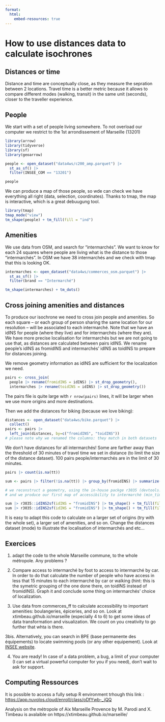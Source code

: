 ```yaml
---
format: 
  html: 
    embed-resources: true
---
```


# How to use distances data to calculate isochrones

## Distances or time 

Distance and time are conceptually close, as they measure the sepration between 2 locations.
Travel time is a better metric because it allows to compare different modes (walking, transit) in the same unit (seconds), closer to the traveller experience.

##  People

We start with a set of people living somewhere. 
To not overload our computer we restrict to the 1st arrondissement of Marseille (13201)

```r
library(arrow)
library(tidyverse)
library(sf)
library(geoarrow)

people <- open_dataset("data4ws/c200_amp.parquet") |> 
  st_as_sf() |> 
  filter(INSEE_COM == "13201")

people
```

We can produce a map of those people, so wde can check we have everything all right (data, selection, coordinates). Thanks to tmap, the map is interactive, which is a great debuugung tool.

```r
library(tmap)
tmap_mode("view")
tm_shape(people) + tm_fill(fill = "ind")
```

## Amenities

We use data from OSM, and search for "intermarchés". We want to know for each 24 squares where people are living what is the distance to those "intermarchés". In OSM we have 38 intermarchés and we check with tmap that this is looking OK.

```r

intermarches <- open_dataset("data4ws/commerces_osm.parquet") |> 
  st_as_sf() |> 
  filter(brand == "Intermarché")

tm_shape(intermarches) + tm_dots()

```

## Cross joining amenities and distances

To produce our isochrone we need to cross join people and amenities. So each square -- or each group of person sharing the same location for our resolution -- will be associated to each intermarché. Note that we have an idINS for people (where they live) and for intermarchés (where they are). We have more precise localisation for intermarchés but we are not going to use that, as distances are calculated between pairs idINS. We rename people's idINS as fromidINS and intermarchés' idINS as toidINS to prepare for distances joining.

We remove geometry information as idINS are sufficient for the localization we need.

```r

pairs <- cross_join(
  people |> rename(fromidINS = idINS) |> st_drop_geometry(),
  intermarches |> rename(toidINS = idINS) |> st_drop_geometry())

```

The pairs file is quite large with `r nrow(pairs)` lines, it will be larger when we use more origins and more destinations.

Then we add the distances for biking (because we love biking):

```r

distances <- open_dataset("data4ws/bike.parquet") |> 
  collect()
pairs <- pairs |> 
  left_join(distances, by=c("fromidINS", "toidINS")) 
# please note why we renamed the columns: they match in both datasets
```

We don't have distances for all intermarchés! Some are farther away than the threshold of 30 minutes of travel time we set in distance (to limit the size of the distance dataset). 100 pairs people/intermarchés are in the limit of 30 minutes. 

```r
pairs |> count(is.na(tt))

sum <- pairs |> filter(!is.na(tt)) |> group_by(fromidINS) |> summarize(n =n(), min_time = min(tt)/60) |> arrange(min_time)

# we reconstruct a geometry, using the in-house packge r3035 (devtools::install_github("xtimbeau/r3035"))
# and we produce our first map of accessibility to intermarché (min_time, number of intermarchés, and so on)

sum |> r3035::idINS2sf(idINS = "fromidINS") |> tm_shape() + tm_fill(fill = "min_time")
sum |> r3035::idINS2sf(idINS = "fromidINS") |> tm_shape() + tm_fill(fill = "n")

```

It is easy to adapt this code to calculate on a larger set of origins (try with the whole set), a larger set of amenities, and so on. Change the distances dataset (mode) to illustrate the localisation of intermarchés and etc...

## Exercices

1.  adapt the code to the whole Marseille commune, to the whole métropole. Any problems ?

2.  Compare access to intermarché by foot to access to intermarché by car. In order to do that calculate the number of people who have access in less that 15 minutes to each intermarché by car or walking (hint: this is the symetric grouping of the one done there, on toidINS instead of fromidINS). Graph it and conclude some thing on intermarchés' choice of localization.

3.  Use data from commerces_ff to calculate accessibility to important amenities: boulangeries, épiceries, and so on. Look at xtimbeau.github.io/marseille (especially 4 to 6) to get some ideas of data transformation and visualization. We count on you creativity to go further that whta is there.

3bis. Alternatively, you can search in BPE (base permanente des équipements) to locate swimming pools (or any other equipement). Look at [INSEE website](https://www.insee.fr/fr/metadonnees/source/operation/s2216/presentation).

4. You are ready! In case of a data problem, a bug, a limit of your computer (I can set a virtual powerful computer for you if you need), don't wait to ask for support.

## Computing Ressources

It is possible to access a fully setup R environment trhough this link : [https://app.nuvolos.cloud/enroll/class/oDfYwb-_jQQ](https://app.nuvolos.cloud/enroll/class/oDfYwb-_jQQ)

Analysis on the métropole of Aix Marseille Provence by M. Parodi and X. Timbeau is avalaible on https://xtimbeau.github.io/marseille/